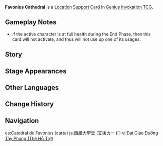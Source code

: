 {{About|the [[Genius Invokation TCG]] Support Card|the [[Location]]|Favonius Cathedral}}
{{Genius Invokation TCG Infobox
|title     = Favonius Cathedral
|id        = 321006
|image     = Favonius Cathedral Support Card.png
|type      = Support Card
|group     = Location
|effect    = '''End Phase:''' Heal your active character for 2 HP.
|usage     = 2
|matching  = 2
|source1   = [[Genius Invokation TCG Starter Deck]]
|source2   = {{Sold By}}
}}
'''Favonius Cathedral''' is a [[Location Card|Location]] [[Support Card]] in [[Genius Invokation TCG]].

==Gameplay Notes==
* If the active character is at full health during the End Phase, then this card will not activate, and thus will not use up one of its usages.

==Story==
{{Description|"If you speak sincerely into the wind, your words will surely reach the archon's ear one day."|title=Gathering of the Devout}}

==Stage Appearances==
{{Genius Invokation TCG Stage Appearances}}

==Other Languages==
{{Other Languages
|Transclude = Favonius Cathedral
|ru         = Собор Фавония
|ru_tl      = Favonius Cathedral
|th         = Favonius Cathedral
|th_tl      = &mdash;
}}

==Change History==
{{Change History|3.3}}

==Navigation==
{{Genius Invokation TCG Navbox|Support Card Obtainable}}

[[es:Catedral de Favonius (carta)]]
[[ja:西風大聖堂 (支援カード)]]
[[vi:Đại Giáo Đường Tây Phong (Thẻ Hỗ Trợ)]]